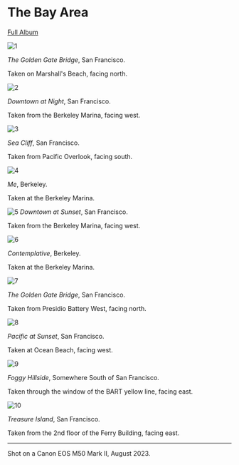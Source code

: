 # The Bay Area

[Full Album](https://adobe.ly/3QtzG20)

![1](/photos/bay/IMG_0404.jpg)

_The Golden Gate Bridge_, San Francisco.

Taken on Marshall's Beach, facing north.

![2](/photos/bay/IMG_0318.jpg)

_Downtown at Night_, San Francisco.

Taken from the Berkeley Marina, facing west.

![3](/photos/bay/IMG_0399.jpg)

_Sea Cliff_, San Francisco.

Taken from Pacific Overlook, facing south.

![4](/photos/bay/IMG_0289.jpg)

_Me_, Berkeley.

Taken at the Berkeley Marina.

![5](/photos/bay/IMG_0216.jpg)
_Downtown at Sunset_, San Francisco.

Taken from the Berkeley Marina, facing west.

![6](/photos/bay/IMG_0291.jpg)

_Contemplative_, Berkeley.

Taken at the Berkeley Marina.

![7](/photos/bay/IMG_0369.jpg)

_The Golden Gate Bridge_, San Francisco.

Taken from Presidio Battery West, facing north.

![8](/photos/bay/IMG_0425.jpg)

_Pacific at Sunset_, San Francisco.

Taken at Ocean Beach, facing west.

![9](/photos/bay/IMG_0204.jpg)

_Foggy Hillside_, Somewhere South of San Francisco.

Taken through the window of the BART yellow line, facing east.

![10](/photos/bay/IMG_0210.jpg)

_Treasure Island_, San Francisco.

Taken from the 2nd floor of the Ferry Building, facing east.

---

Shot on a Canon EOS M50 Mark II, August 2023.

